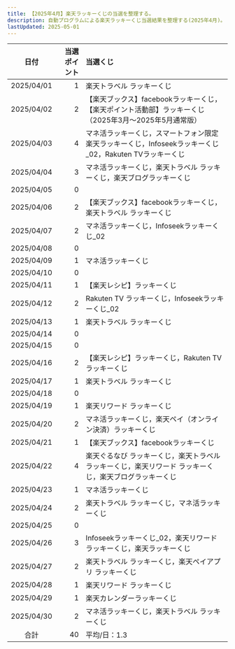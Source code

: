 ```yaml
---
title: 【2025年4月】楽天ラッキーくじの当選を整理する。
description: 自動プログラムによる楽天ラッキーくじ当選結果を整理する(2025年4月)。
lastUpdated: 2025-05-01
---
```



<CloudinaryImage txt={imageTxt} wid='800'></CloudinaryImage>
<NoteRakutenKuji></NoteRakutenKuji>


| 日付 | 当選ポイント | 当選くじ |
| :---: | ---: | :--- |
| 2025/04/01 | 1 | 楽天トラベル ラッキーくじ |
| 2025/04/02 | 2 | 【楽天ブックス】facebookラッキーくじ，【楽天ポイント活動部】ラッキーくじ（2025年3月〜2025年5月通常版） |
| 2025/04/03 | 4 | マネ活ラッキーくじ，スマートフォン限定 楽天ラッキーくじ，Infoseekラッキーくじ_02，Rakuten TVラッキーくじ |
| 2025/04/04 | 3 | マネ活ラッキーくじ，楽天トラベル ラッキーくじ，楽天ブログラッキーくじ |
| 2025/04/05 | 0 |  |
| 2025/04/06 | 2 | 【楽天ブックス】facebookラッキーくじ，楽天トラベル ラッキーくじ |
| 2025/04/07 | 2 | マネ活ラッキーくじ，Infoseekラッキーくじ_02 |
| 2025/04/08 | 0 |  |
| 2025/04/09 | 1 | マネ活ラッキーくじ |
| 2025/04/10 | 0 |  |
| 2025/04/11 | 1 | 【楽天レシピ】ラッキーくじ |
| 2025/04/12 | 2 | Rakuten TV ラッキーくじ，Infoseekラッキーくじ_02 |
| 2025/04/13 | 1 | 楽天トラベル ラッキーくじ |
| 2025/04/14 | 0 |  |
| 2025/04/15 | 0 |  |
| 2025/04/16 | 2 | 【楽天レシピ】ラッキーくじ，Rakuten TV ラッキーくじ |
| 2025/04/17 | 1 | 楽天トラベル ラッキーくじ |
| 2025/04/18 | 0 |  |
| 2025/04/19 | 1 | 楽天リワード ラッキーくじ |
| 2025/04/20 | 2 | マネ活ラッキーくじ，楽天ペイ（オンライン決済）ラッキーくじ |
| 2025/04/21 | 1 | 【楽天ブックス】facebookラッキーくじ |
| 2025/04/22 | 4 | 楽天ぐるなび ラッキーくじ，楽天トラベル ラッキーくじ，楽天リワード ラッキーくじ，楽天ブログラッキーくじ |
| 2025/04/23 | 1 | マネ活ラッキーくじ |
| 2025/04/24 | 2 | 楽天トラベル ラッキーくじ，マネ活ラッキーくじ |
| 2025/04/25 | 0 |  |
| 2025/04/26 | 3 | Infoseekラッキーくじ_02，楽天リワード ラッキーくじ，楽天ラッキーくじ |
| 2025/04/27 | 2 | 楽天トラベル ラッキーくじ，楽天ペイアプリ ラッキーくじ |
| 2025/04/28 | 1 | 楽天リワード ラッキーくじ |
| 2025/04/29 | 1 | 楽天カレンダーラッキーくじ |
| 2025/04/30 | 2 | マネ活ラッキーくじ，楽天トラベル ラッキーくじ |
| 合計 | 40 | 平均/日：1.3 |
